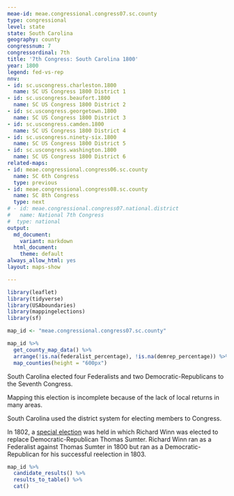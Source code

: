 ```yaml
---
meae-id: meae.congressional.congress07.sc.county
type: congressional
level: state
state: South Carolina
geography: county
congressnum: 7
congressordinal: 7th
title: '7th Congress: South Carolina 1800'
year: 1800
legend: fed-vs-rep
nnv:
- id: sc.uscongress.charleston.1800
  name: SC US Congress 1800 District 1
- id: sc.uscongress.beaufort.1800
  name: SC US Congress 1800 District 2
- id: sc.uscongress.georgetown.1800
  name: SC US Congress 1800 District 3
- id: sc.uscongress.camden.1800
  name: SC US Congress 1800 District 4
- id: sc.uscongress.ninety-six.1800
  name: SC US Congress 1800 District 5
- id: sc.uscongress.washington.1800
  name: SC US Congress 1800 District 6
related-maps:
- id: meae.congressional.congress06.sc.county
  name: SC 6th Congress
  type: previous
- id: meae.congressional.congress08.sc.county
  name: SC 8th Congress
  type: next
# - id: meae.congressional.congress07.national.district
#   name: National 7th Congress
#  type: national
output:
  md_document:
    variant: markdown
  html_document:
    theme: default
always_allow_html: yes
layout: maps-show

---
```


```r
library(leaflet)
library(tidyverse)
library(USAboundaries)
library(mappingelections)
library(sf)

map_id <- "meae.congressional.congress07.sc.county"
```

<div class="map">

```r
map_id %>%
  get_county_map_data() %>%
  arrange(!is.na(federalist_percentage), !is.na(demrep_percentage)) %>%
  map_counties(height = "600px")
```

</div>

South Carolina elected four Federalists and two Democratic-Republicans to the Seventh Congress.

Mapping this election is incomplete because of the lack of local returns in many areas.

South Carolina used the district system for electing members to Congress.

In 1802, a [special election](https://elections.lib.tufts.edu/catalog/tufts:sc.uscongress.camden.special.1802) was held in which Richard Winn was elected to replace Democratic-Republican Thomas Sumter. Richard Winn ran as a Federalist against Thomas Sumter in 1800 but ran as a Democratic-Republican for his successful reelection in 1803.

<div class="results-table">

```r
map_id %>%
  candidate_results() %>%
  results_to_table() %>%
  cat()
```

</div>
